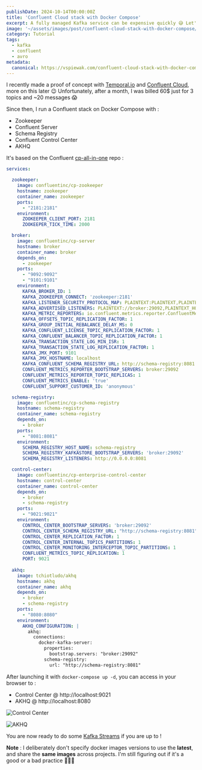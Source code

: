 ```yaml
---
publishDate: 2024-10-14T00:00:00Z
title: 'Confluent Cloud stack with Docker Compose'
excerpt: A fully managed Kafka service can be expensive quickly 😅 Let's use Docker Compose instead 🐳 
image: '~/assets/images/post/confluent-cloud-stack-with-docker-compose/cover.png'
category: Tutorial
tags:
  - kafka
  - confluent
  - avro
metadata:
  canonical: https://vspiewak.com/confluent-cloud-stack-with-docker-compose
---
```


I recently made a proof of concept with [Temporal.io](https://temporal.io) and [Confluent Cloud](https://www.confluent.io/confluent-cloud), more on this later 😉 Unfortunately, after a month, I was billed 60$ just for 3 topics and ~20 messages 😱

Since then, I run a Confluent stack on Docker Compose with :
* Zookeeper
* Confluent Server
* Schema Registry
* Confluent Control Center
* AKHQ

It's based on the Confluent [cp-all-in-one](https://github.com/confluentinc/cp-all-in-one) repo :

```yaml
services:

  zookeeper:
    image: confluentinc/cp-zookeeper
    hostname: zookeeper
    container_name: zookeeper
    ports:
      - "2181:2181"
    environment:
      ZOOKEEPER_CLIENT_PORT: 2181
      ZOOKEEPER_TICK_TIME: 2000

  broker:
    image: confluentinc/cp-server
    hostname: broker
    container_name: broker
    depends_on:
      - zookeeper
    ports:
      - "9092:9092"
      - "9101:9101"
    environment:
      KAFKA_BROKER_ID: 1
      KAFKA_ZOOKEEPER_CONNECT: 'zookeeper:2181'
      KAFKA_LISTENER_SECURITY_PROTOCOL_MAP: PLAINTEXT:PLAINTEXT,PLAINTEXT_HOST:PLAINTEXT
      KAFKA_ADVERTISED_LISTENERS: PLAINTEXT://broker:29092,PLAINTEXT_HOST://localhost:9092
      KAFKA_METRIC_REPORTERS: io.confluent.metrics.reporter.ConfluentMetricsReporter
      KAFKA_OFFSETS_TOPIC_REPLICATION_FACTOR: 1
      KAFKA_GROUP_INITIAL_REBALANCE_DELAY_MS: 0
      KAFKA_CONFLUENT_LICENSE_TOPIC_REPLICATION_FACTOR: 1
      KAFKA_CONFLUENT_BALANCER_TOPIC_REPLICATION_FACTOR: 1
      KAFKA_TRANSACTION_STATE_LOG_MIN_ISR: 1
      KAFKA_TRANSACTION_STATE_LOG_REPLICATION_FACTOR: 1
      KAFKA_JMX_PORT: 9101
      KAFKA_JMX_HOSTNAME: localhost
      KAFKA_CONFLUENT_SCHEMA_REGISTRY_URL: http://schema-registry:8081
      CONFLUENT_METRICS_REPORTER_BOOTSTRAP_SERVERS: broker:29092
      CONFLUENT_METRICS_REPORTER_TOPIC_REPLICAS: 1
      CONFLUENT_METRICS_ENABLE: 'true'
      CONFLUENT_SUPPORT_CUSTOMER_ID: 'anonymous'

  schema-registry:
    image: confluentinc/cp-schema-registry
    hostname: schema-registry
    container_name: schema-registry
    depends_on:
      - broker
    ports:
      - "8081:8081"
    environment:
      SCHEMA_REGISTRY_HOST_NAME: schema-registry
      SCHEMA_REGISTRY_KAFKASTORE_BOOTSTRAP_SERVERS: 'broker:29092'
      SCHEMA_REGISTRY_LISTENERS: http://0.0.0.0:8081

  control-center:
    image: confluentinc/cp-enterprise-control-center
    hostname: control-center
    container_name: control-center
    depends_on:
      - broker
      - schema-registry
    ports:
      - "9021:9021"
    environment:
      CONTROL_CENTER_BOOTSTRAP_SERVERS: 'broker:29092'
      CONTROL_CENTER_SCHEMA_REGISTRY_URL: "http://schema-registry:8081"
      CONTROL_CENTER_REPLICATION_FACTOR: 1
      CONTROL_CENTER_INTERNAL_TOPICS_PARTITIONS: 1
      CONTROL_CENTER_MONITORING_INTERCEPTOR_TOPIC_PARTITIONS: 1
      CONFLUENT_METRICS_TOPIC_REPLICATION: 1
      PORT: 9021
    
  akhq:
    image: tchiotludo/akhq
    hostname: akhq
    container_name: akhq
    depends_on:
      - broker
      - schema-registry
    ports:
      - "8080:8080"      
    environment:
      AKHQ_CONFIGURATION: |
        akhq:
          connections:
            docker-kafka-server:
              properties:
                bootstrap.servers: "broker:29092"
              schema-registry:
                url: "http://schema-registry:8081"
```

After launching it with `docker-compose up -d`, you can access in your browser to :
* Control Center @ http://localhost:9021
* AKHQ @ http://localhost:8080

![Control Center](~/assets/images/post/confluent-cloud-stack-with-docker-compose/control-center.png)

![AKHQ](~/assets/images/post/confluent-cloud-stack-with-docker-compose/akhq.png)

You are now ready to do some [Kafka Streams](https://kafka.apache.org/documentation/streams/) if you are up to !

**Note** : I deliberately don't specify docker images versions to use the **latest**, and share the **same images** across projects. I'm still figuring out if it's a good or a bad practice 🤷🏼‍♂️